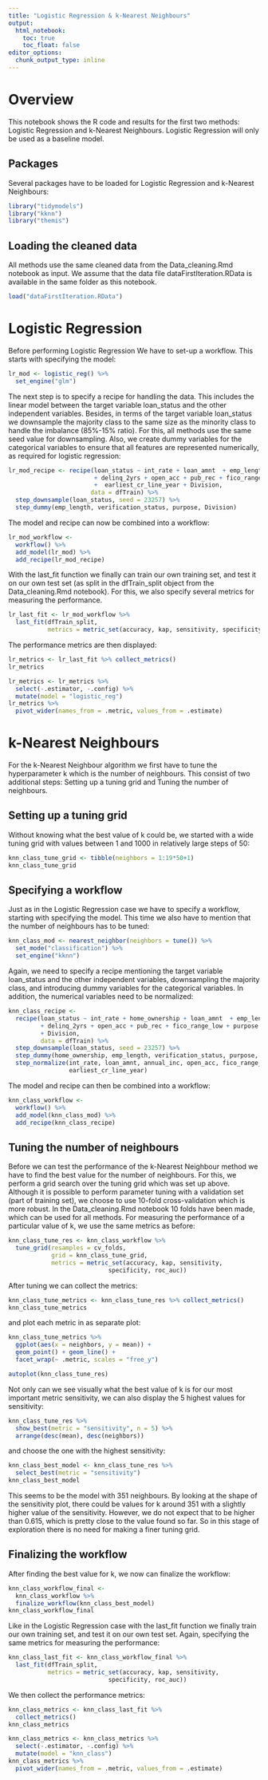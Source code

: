 ```yaml
---
title: "Logistic Regression & k-Nearest Neighbours"
output:
  html_notebook:
    toc: true
    toc_float: false
editor_options:
  chunk_output_type: inline
---
```


# Overview

This notebook shows the R code and results for the first two methods: Logistic Regression and k-Nearest Neighbours. Logistic Regression will only be used as a baseline model.

## Packages

Several packages have to be loaded for Logistic Regression and k-Nearest Neighbours:

```r
library("tidymodels")
library("kknn")
library("themis")
```

## Loading the cleaned data

All methods use the same cleaned data from the Data_cleaning.Rmd notebook as input. We assume that the data file dataFirstIteration.RData is available in the same folder as this notebook.

```r
load("dataFirstIteration.RData")
```

# Logistic Regression

Before performing Logistic Regression We have to set-up a workflow. This starts with specifying the model:

```r
lr_mod <- logistic_reg() %>% 
  set_engine("glm")
```

The next step is to specify a recipe for handling the data. This includes the linear model between the target variable loan_status and the other independent variables. Besides, in terms of the target variable loan_status we downsample the majority class to the same size as the minority class to handle the imbalance (85%-15% ratio). For this, all methods use the same seed value for downsampling. Also, we create dummy variables for the categorical variables to ensure that all features are represented numerically, as required for logistic regression:

```r
lr_mod_recipe <- recipe(loan_status ~ int_rate + loan_amnt  + emp_length + annual_inc + verification_status 
                        + delinq_2yrs + open_acc + pub_rec + fico_range_low + purpose + installment 
                        +  earliest_cr_line_year + Division,      
                       data = dfTrain) %>% 
  step_downsample(loan_status, seed = 23257) %>%
  step_dummy(emp_length, verification_status, purpose, Division)  
```

The model and recipe can now be combined into a workflow:

```r
lr_mod_workflow <- 
  workflow() %>% 
  add_model(lr_mod) %>% 
  add_recipe(lr_mod_recipe)
```

With the last_fit function we finally can train our own training set, and test it on our own test set (as split in the dfTrain_split object from the Data_cleaning.Rmd notebook). For this, we also specify several metrics for measuring the performance.

```r
lr_last_fit <- lr_mod_workflow %>% 
  last_fit(dfTrain_split, 
           metrics = metric_set(accuracy, kap, sensitivity, specificity, roc_auc))
```

The performance metrics are then displayed:

```r
lr_metrics <- lr_last_fit %>% collect_metrics()
lr_metrics
```

```r
lr_metrics <- lr_metrics %>% 
  select(-.estimator, -.config) %>% 
  mutate(model = "logistic_reg")
lr_metrics %>%  
  pivot_wider(names_from = .metric, values_from = .estimate)
```

# k-Nearest Neighbours

For the k-Nearest Neighbour algorithm we first have to tune the hyperparameter k which is the number of neighbours. This consist of two additional steps: Setting up a tuning grid and Tuning the number of neighbours.

## Setting up a tuning grid

Without knowing what the best value of k could be, we started with a wide tuning grid with values between 1 and 1000 in relatively large steps of 50:

```r
knn_class_tune_grid <- tibble(neighbors = 1:19*50+1)
knn_class_tune_grid
```

## Specifying a workflow

Just as in the Logistic Regression case we have to specify a workflow, starting with specifying the model. This time we also have to mention that the number of neighbours has to be tuned:

```r
knn_class_mod <- nearest_neighbor(neighbors = tune()) %>% 
  set_mode("classification") %>% 
  set_engine("kknn")
```

Again, we need to specify a recipe mentioning the target variable loan_status and the other independent variables, downsampling the majority class, and introducing dummy variables for the categorical variables. In addition, the numerical variables need to be normalized:

```r
knn_class_recipe <- 
  recipe(loan_status ~ int_rate + home_ownership + loan_amnt  + emp_length + annual_inc + verification_status 
         + delinq_2yrs + open_acc + pub_rec + fico_range_low + purpose + installment +  earliest_cr_line_year 
         + Division,     
         data = dfTrain) %>% 
  step_downsample(loan_status, seed = 23257) %>%
  step_dummy(home_ownership, emp_length, verification_status, purpose, Division) %>%   
  step_normalize(int_rate, loan_amnt, annual_inc, open_acc, fico_range_low, delinq_2yrs, pub_rec, installment,
                 earliest_cr_line_year)  
```

The model and recipe can then be combined into a workflow:

```r
knn_class_workflow <-
  workflow() %>% 
  add_model(knn_class_mod) %>% 
  add_recipe(knn_class_recipe)
```

## Tuning the number of neighbours

Before we can test the performance of the k-Nearest Neighbour method we have to find the best value for the number of neighbours. For this, we perform a grid search over the tuning grid which was set up above. Although it is possible to perform parameter tuning with a validation set (part of training set), we choose to use 10-fold cross-validation which is more robust. In the Data_cleaning.Rmd notebook 10 folds have been made, which can be used for all methods. For measuring the performance of a particular value of k, we use the same metrics as before:

```r
knn_class_tune_res <- knn_class_workflow %>% 
  tune_grid(resamples = cv_folds, 
            grid = knn_class_tune_grid,
            metrics = metric_set(accuracy, kap, sensitivity, 
                            specificity, roc_auc))
```

After tuning we can collect the metrics:

```r
knn_class_tune_metrics <- knn_class_tune_res %>% collect_metrics()
knn_class_tune_metrics
```

and plot each metric in as separate plot:

```r
knn_class_tune_metrics %>% 
  ggplot(aes(x = neighbors, y = mean)) + 
  geom_point() + geom_line() + 
  facet_wrap(~ .metric, scales = "free_y")
```

```r
autoplot(knn_class_tune_res)
```

Not only can we see visually what the best value of k is for our most important metric sensitivity, we can also display the 5 highest values for sensitivity:

```r
knn_class_tune_res %>% 
  show_best(metric = "sensitivity", n = 5) %>% 
  arrange(desc(mean), desc(neighbors))
```

and choose the one with the highest sensitivity:

```r
knn_class_best_model <- knn_class_tune_res %>% 
  select_best(metric = "sensitivity")
knn_class_best_model
```

This seems to be the model with 351 neighbours. By looking at the shape of the sensitivity plot, there could be values for k around 351 with a slightly higher value of the sensitivity. However, we do not expect that to be higher than 0.615, which is pretty close to the value found so far. So in this stage of exploration there is no need for making a finer tuning grid.

## Finalizing the workflow

After finding the best value for k, we now can finalize the workflow:

```r
knn_class_workflow_final <- 
  knn_class_workflow %>% 
  finalize_workflow(knn_class_best_model)
knn_class_workflow_final
```

Like in the Logistic Regression case with the last_fit function we finally train our own training set, and test it on our own test set. Again, specifying the same metrics for measuring the performance:

```r
knn_class_last_fit <- knn_class_workflow_final %>% 
  last_fit(dfTrain_split, 
           metrics = metric_set(accuracy, kap, sensitivity, 
                            specificity, roc_auc))
```

We then collect the performance metrics:

```r
knn_class_metrics <- knn_class_last_fit %>% 
  collect_metrics()
knn_class_metrics
```

```r
knn_class_metrics <- knn_class_metrics %>% 
  select(-.estimator, -.config) %>% 
  mutate(model = "knn_class")
knn_class_metrics %>% 
  pivot_wider(names_from = .metric, values_from = .estimate)
```
